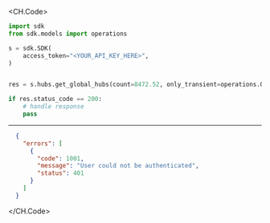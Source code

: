 
<CH.Code>
```python GetGlobalHubs.py
import sdk
from sdk.models import operations

s = sdk.SDK(
    access_token="<YOUR_API_KEY_HERE>",
)


res = s.hubs.get_global_hubs(count=8472.52, only_transient=operations.OnlyTransient.ZERO)

if res.status_code == 200:
    # handle response
    pass
```
---

```json Example Response
  {
    "errors": [
      {
        "code": 1001,
        "message": "User could not be authenticated",
        "status": 401
      }
    ]
  }
```
</CH.Code>
